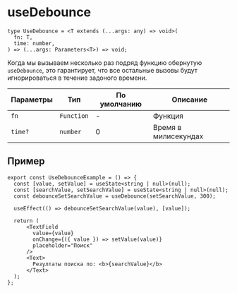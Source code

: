 
<Meta title="Hooks|useDebounce" id="useDebounce" />

# useDebounce

```tsx
type UseDebounce = <T extends (...args: any) => void>(
  fn: T,
  time: number,
) => (...args: Parameters<T>) => void;
```

Когда мы вызываем несколько раз подряд функцию обернутую `useDebounce`,
это гарантирует, что все остальные вызовы будут игнорироваться в течение задоного времени.

| Параметры | Тип        | По умолчанию | Описание             |
| --------- | ---------- | ------------ | -------------------- |
| `fn`      | `Function` | -            | Функция              |
| `time?`   | `number`   | 0            | Время в милисекундах |

## Пример

```tsx
export const UseDebounceExample = () => {
  const [value, setValue] = useState<string | null>(null);
  const [searchValue, setSearchValue] = useState<string | null>(null);
  const debounceSetSearchValue = useDebounce(setSearchValue, 300);

  useEffect(() => debounceSetSearchValue(value), [value]);

  return (
      <TextField
        value={value}
        onChange={({ value }) => setValue(value)}
        placeholder="Поиск"
      />
      <Text>
        Резултаты поиска по: <b>{searchValue}</b>
      </Text>
  );
};
```

<UseDebounceExample />
